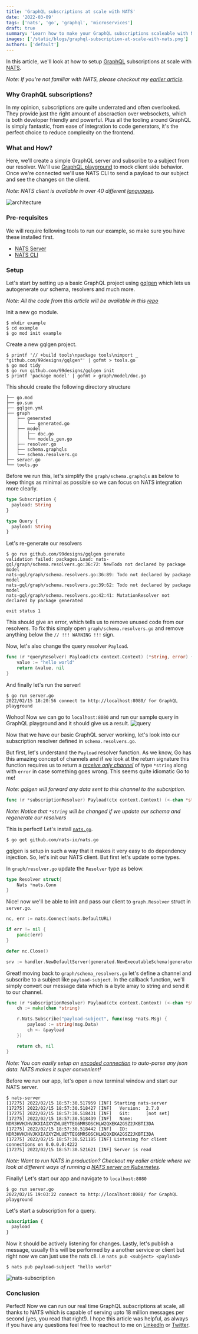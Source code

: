 ```yaml
---
title: 'GraphQL subscriptions at scale with NATS'
date: '2022-03-09'
tags: ['nats', 'go', 'graphql', 'microservices']
draft: true
summary: 'Learn how to make your GraphQL subscriptions scaleable with NATS'
images: ['/static/blogs/graphql-subscription-at-scale-with-nats.png']
authors: ['default']
---
```


In this article, we'll look at how to setup [GraphQL](https://graphql.org/) subscriptions at scale with [NATS](https://nats.io/).

_Note: If you're not familiar with NATS, please checkout my [earlier article](https://kiarashs.ir/blog/distributed-messaging-nats)._

### Why GraphQL subscriptions?

In my opinion, subscriptions are quite underrated and often overlooked. They provide just the right amount of abscraction over websockets, which is both developer friendly and powerful. Plus all the tooling around GraphQL is simply fantastic, from ease of integration to code generators, it's the perfect choice to reduce complexity on the frontend.

### What and How?

Here, we'll create a simple GraphQL server and subscribe to a subject from our resolver. We'll use [GraphQL playground](https://github.com/graphql/graphql-playground) to mock client side behavior. Once we're connected we'll use NATS CLI to send a payload to our subject and see the changes on the client.

_Note: NATS client is available in over 40 different [languages](https://nats.io/download/#clients)._

![architecture](https://dev-to-uploads.s3.amazonaws.com/uploads/articles/u005osvssv3g4vda3a4p.png)

### Pre-requisites

We will require following tools to run our example, so make sure you have these installed first.

- [NATS Server](https://nats.io/download/)
- [NATS CLI](https://github.com/nats-io/natscli)

### Setup

Let's start by setting up a basic GraphQL project using [gqlgen](https://github.com/99designs/gqlgen) which lets us autogenerate our schema, resolvers and much more.

_Note: All the code from this article will be available in this [repo](https://github.com/karanpratapsingh/tutorials/tree/master/go/nats-gql)_

Init a new go module.

```
$ mkdir example
$ cd example
$ go mod init example
```

Create a new gqlgen project.

```
$ printf '// +build tools\npackage tools\nimport _ "github.com/99designs/gqlgen"' | gofmt > tools.go
$ go mod tidy
$ go run github.com/99designs/gqlgen init
$ printf 'package model' | gofmt > graph/model/doc.go
```

This should create the following directory structure

```
├── go.mod
├── go.sum
├── gqlgen.yml
├── graph
│   ├── generated
│   │   └── generated.go
│   ├── model
│   │   ├── doc.go
│   │   └── models_gen.go
│   ├── resolver.go
│   ├── schema.graphqls
│   └── schema.resolvers.go
├── server.go
└── tools.go
```

Before we run this, let's simplify the `graph/schema.graphqls` as below to keep things as minimal as possible so we can focus on NATS integration more clearly.

```graphql
type Subscription {
  payload: String
}

type Query {
  payload: String
}
```

Let's re-generate our resolvers

```
$ go run github.com/99designs/gqlgen generate
validation failed: packages.Load: nats-gql/graph/schema.resolvers.go:36:72: NewTodo not declared by package model
nats-gql/graph/schema.resolvers.go:36:89: Todo not declared by package model
nats-gql/graph/schema.resolvers.go:39:62: Todo not declared by package model
nats-gql/graph/schema.resolvers.go:42:41: MutationResolver not declared by package generated

exit status 1
```

This should give an error, which tells us to remove unused code from our resolvers. To fix this simply open `graph/schema.resolvers.go` and remove anything below the `// !!! WARNING !!!` sign.

Now, let's also change the query resolver `Payload`.

```go
func (r *queryResolver) Payload(ctx context.Context) (*string, error) {
	value := "hello world"
	return &value, nil
}
```

And finally let's run the server!

```
$ go run server.go
2022/02/15 18:20:56 connect to http://localhost:8080/ for GraphQL playground
```

Wohoo! Now we can go to `localhost:8080` and run our sample query in GraphQL playground and it should give us a result.
![query](https://dev-to-uploads.s3.amazonaws.com/uploads/articles/py10so016qcb4tbks16a.png)

Now that we have our basic GraphQL server working, let's look into our subscription resolver defined in `schema.resolvers.go`.

But first, let's understand the `Payload` resolver function. As we know, Go has this amazing concept of channels and if we look at the return signature this function requires us to return a [_receive only channel_](https://www.sohamkamani.com/golang/channels/) of type `*string` along with `error` in case something goes wrong. This seems quite idiomatic Go to me!

_Note: gqlgen will forward any data sent to this channel to the subcription._

```go
func (r *subscriptionResolver) Payload(ctx context.Context) (<-chan *string, error)
```

_Note: Notice that `*string` will be changed if we update our schema and regenerate our resolvers_

This is perfect! Let's install [`nats.go`](github.com/nats-io/nats.go).

```
$ go get github.com/nats-io/nats.go
```

gqlgen is setup in such a way that it makes it very easy to do dependency injection. So, let's init our NATS client. But first let's update some types.

In `graph/resolver.go` update the `Resolver` type as below.

```go
type Resolver struct{
	Nats *nats.Conn
}
```

Nice! now we'll be able to init and pass our client to `graph.Resolver` struct in `server.go`.

```go
nc, err := nats.Connect(nats.DefaultURL)

if err != nil {
	panic(err)
}

defer nc.Close()

srv := handler.NewDefaultServer(generated.NewExecutableSchema(generated.Config{Resolvers: &graph.Resolver{nc}}))
```

Great! moving back to `graph/schema_resolvers.go` let's define a channel and subscribe to a subject like `payload-subject`. In the callback function, we'll simply convert our message data which is a byte array to string and send it to our channel.

```go
func (r *subscriptionResolver) Payload(ctx context.Context) (<-chan *string, error) {
	ch := make(chan *string)

	r.Nats.Subscribe("payload-subject", func(msg *nats.Msg) {
		payload := string(msg.Data)
		ch <- &payload
	})

	return ch, nil
}
```

_Note: You can easily setup an [encoded connection](https://docs.nats.io/using-nats/developer/sending/structure) to auto-parse any json data. NATS makes it super convenient!_

Before we run our app, let's open a new terminal window and start our NATS server.

```
$ nats-server
[17275] 2022/02/15 18:57:30.517959 [INF] Starting nats-server
[17275] 2022/02/15 18:57:30.518427 [INF]   Version:  2.7.0
[17275] 2022/02/15 18:57:30.518431 [INF]   Git:      [not set]
[17275] 2022/02/15 18:57:30.518439 [INF]   Name:     NDR3HVHJHVJKXIAIXYZWLUEYTEG6MRSOSCHLW2QXEKA2GSZ2JKBTI3DA
[17275] 2022/02/15 18:57:30.518442 [INF]   ID:       NDR3HVHJHVJKXIAIXYZWLUEYTEG6MRSOSCHLW2QXEKA2GSZ2JKBTI3DA
[17275] 2022/02/15 18:57:30.521185 [INF] Listening for client connections on 0.0.0.0:4222
[17275] 2022/02/15 18:57:30.521621 [INF] Server is read
```

_Note: Want to run NATS in production? Checkout my ealier article where we look at different ways of running a [NATS server on Kubernetes](https://kiarashs.ir/blog/nats-with-kubernetes-3bmc)._

Finally! Let's start our app and navigate to `localhost:8080`

```
$ go run server.go
2022/02/15 19:03:22 connect to http://localhost:8080/ for GraphQL playground
```

Let's start a subscription for a query.

```graphql
subscription {
  payload
}
```

Now it should be actively listening for changes. Lastly, let's publish a message, usually this will be performed by a another service or client but right now we can just use the nats cli. i.e `nats pub <subject> <payload>`

```
$ nats pub payload-subject "hello world"
```

![nats-subscription](https://dev-to-uploads.s3.amazonaws.com/uploads/articles/3g001txcm9elgr7pomhu.gif)

### Conclusion

Perfect! Now we can run our real time GraphQL subscriptions at scale, all thanks to NATS which is capable of serving upto 18 million messages per second (yes, you read that right!). I hope this article was helpful, as always if you have any questions feel free to reachout to me on [LinkedIn](https://www.linkedin.com/in/thekiarash/) or [Twitter](https://twitter.com/ItIsKiarash).
